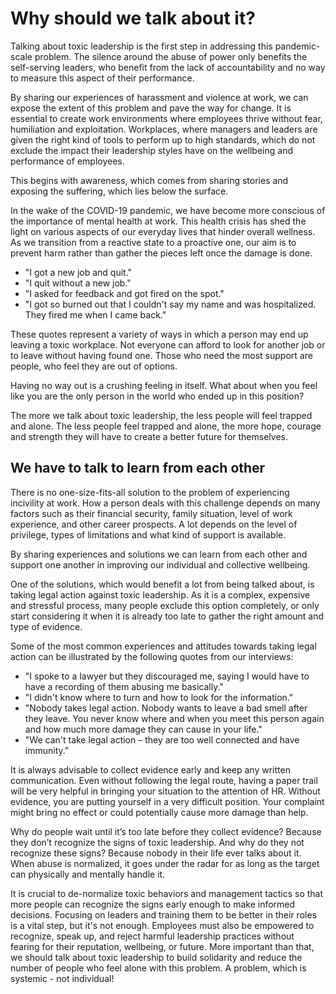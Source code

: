 # Why should we talk about it?

Talking about toxic leadership is the first step in addressing this pandemic-scale problem. The silence around the abuse of power only benefits the self-serving leaders, who benefit from the lack of accountability and no way to measure this aspect of their performance.

By sharing our experiences of harassment and violence at work, we can expose the extent of this problem and pave the way for change. It is essential to create work environments where employees thrive without fear, humiliation and exploitation. Workplaces, where managers and leaders are given the right kind of tools to perform up to high standards, which do not exclude the impact their leadership styles have on the wellbeing and performance of employees.

This begins with awareness, which comes from sharing stories and exposing the suffering, which lies below the surface.

In the wake of the COVID-19 pandemic, we have become more conscious of the importance of mental health at work. This health crisis has shed the light on various aspects of our everyday lives that hinder overall wellness. As we transition from a reactive state to a proactive one, our aim is to prevent harm rather than gather the pieces left once the damage is done.

- "I got a new job and quit."
- "I quit without a new job."
- "I asked for feedback and got fired on the spot."
- "I got so burned out that I couldn't say my name and was hospitalized. They fired me when I came back."

These quotes represent a variety of ways in which a person may end up leaving a toxic workplace. Not everyone can afford to look for another job or to leave without having found one. Those who need the most support are people, who feel they are out of options.

Having no way out is a crushing feeling in itself. What about when you feel like you are the only person in the world who ended up in this position?

The more we talk about toxic leadership, the less people will feel trapped and alone. The less people feel trapped and alone, the more hope, courage and strength they will have to create a better future for themselves.

## We have to talk to learn from each other

There is no one-size-fits-all solution to the problem of experiencing incivility at work. How a person deals with this challenge depends on many factors such as their financial security, family situation, level of work experience, and other career prospects. A lot depends on the level of privilege, types of limitations and what kind of support is available.

By sharing experiences and solutions we can learn from each other and support one another in improving our individual and collective wellbeing.

One of the solutions, which would benefit a lot from being talked about, is taking legal action against toxic leadership. As it is a complex, expensive and stressful process, many people exclude this option completely, or only start considering it when it is already too late to gather the right amount and type of evidence.

Some of the most common experiences and attitudes towards taking legal action can be illustrated by the following quotes from our interviews:

- "I spoke to a lawyer but they discouraged me, saying I would have to have a recording of them abusing me basically."
- "I didn't know where to turn and how to look for the information."
- "Nobody takes legal action. Nobody wants to leave a bad smell after they leave. You never know where and when you meet this person again and how much more damage they can cause in your life."
- "We can't take legal action – they are too well connected and have immunity."

It is always advisable to collect evidence early and keep any written communication. Even without following the legal route, having a paper trail will be very helpful in bringing your situation to the attention of HR. Without evidence, you are putting yourself in a very difficult position. Your complaint might bring no effect or could potentially cause more damage than help.

Why do people wait until it’s too late before they collect evidence? Because they don’t recognize the signs of toxic leadership. And why do they not recognize these signs? Because nobody in their life ever talks about it. When abuse is normalized, it goes under the radar for as long as the target can physically and mentally handle it.

It is crucial to de-normalize toxic behaviors and management tactics so that more people can recognize the signs early enough to make informed decisions. Focusing on leaders and training them to be better in their roles is a vital step, but it's not enough. Employees must also be empowered to recognize, speak up, and reject harmful leadership practices without fearing for their reputation, wellbeing, or future. More important than that, we should talk about toxic leadership to build solidarity and reduce the number of people who feel alone with this problem. A problem, which is systemic - not individual!
